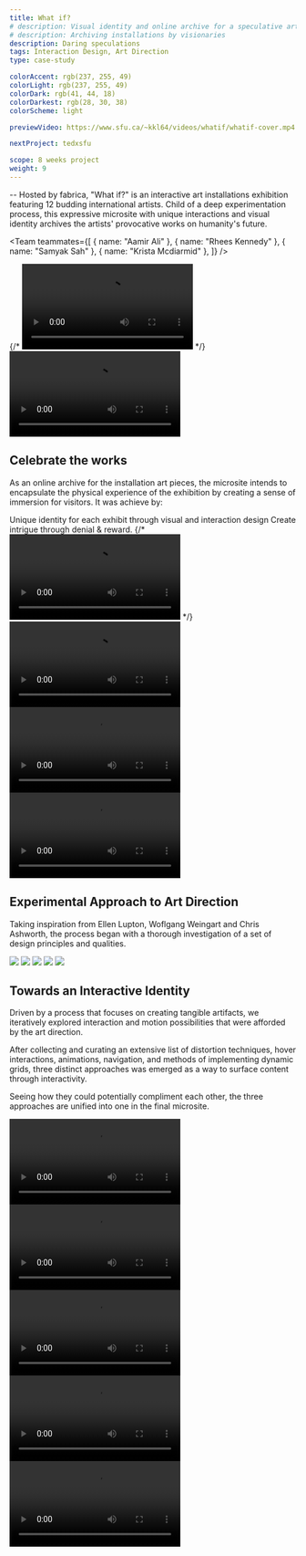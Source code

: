 ```yaml
---
title: What if?
# description: Visual identity and online archive for a speculative art exhibition
# description: Archiving installations by visionaries
description: Daring speculations
tags: Interaction Design, Art Direction
type: case-study

colorAccent: rgb(237, 255, 49)
colorLight: rgb(237, 255, 49)
colorDark: rgb(41, 44, 18)
colorDarkest: rgb(28, 30, 38)
colorScheme: light

previewVideo: https://www.sfu.ca/~kkl64/videos/whatif/whatif-cover.mp4

nextProject: tedxsfu

scope: 8 weeks project
weight: 9
---
```


<FullImage src="/project-assets/whatif/intro.jpg" width={1920} height={3230} />

-- Hosted by fabrica, "What if?" is an interactive art installations exhibition featuring 12 budding international artists. Child of a deep experimentation process, this expressive microsite with unique interactions and visual identity archives the artists' provocative works on humanity's future.

<Team
  teammates={[
    { name: "Aamir Ali" },
    { name: "Rhees Kennedy" },
    { name: "Samyak Sah" },
    { name: "Krista Mcdiarmid" },
  ]}
/>

<LayoutFull>
  {/* <Video
    src="https://www.sfu.ca/~kkl64/videos/whatif/exhibition-interaction.mp4"
    width={1920}
    height={1080}
  ></Video> */}
  <Video
    src="https://www.sfu.ca/~kkl64/videos/whatif/	exhibition-interaction.mp4"
    width={1792}
    height={1071}
  ></Video>
</LayoutFull>

<ColorShifter color="#FFF" />

## Celebrate the works

As an online archive for the installation art pieces, the microsite intends to encapsulate the physical experience of the exhibition by creating a sense of immersion for visitors. It was achieve by:

<List>
  <ListItem label="I">
    Unique identity for each exhibit through visual and interaction design
  </ListItem>
  <ListItem label="II">Create intrigue through denial & reward. </ListItem>
</List>

<LayoutMainContent grid="2/4" extraMargin>
  {/* <Video
    src="https://www.sfu.ca/~kkl64/videos/whatif/intro.mp4"
    width={1920}
    height={1080}
  >
    <Caption
      label="1"
      text="Introduction that prime user the unique interaction."
      forImage={false}
    />
  </Video> */}
  <Video
    src="https://www.sfu.ca/~kkl64/videos/whatif/selection-page.mp4"
    width={1920}
    height={1080}
  >
    <Caption
      label="2"
      text="The exhibit selection page reveals just enough information that entices the visitor to investigate more. This is achieved by tight image cropping and the “what if” prompts."
      forImage={false}
      topPadding
    />
  </Video>
  <Video
    src="https://www.sfu.ca/~kkl64/videos/whatif/homo-quantis.mp4"
    width={1920}
    height={1080}
  >
    <Caption
      label="3"
      text="Each exhibit page was given its own voice via unique color, font pairing and custom interaction which were inspired by the physical exhibit."
      forImage={false}
      topPadding
    />
  </Video>
</LayoutMainContent>

<LayoutMainContent extraMargin>
  <Video
    src="https://www.sfu.ca/~kkl64/videos/whatif/nav-bar-going-out.mp4"
    width={1920}
    height={1080}
  >
    <Caption
      label="4"
      text="The navigation bar mimics the content layout. As the visitor enters an exhibit, its visual form changes to signify a different viewing mode."
      forImage={false}
      topPadding
    />
  </Video>
</LayoutMainContent>

## Experimental Approach to Art Direction

Taking inspiration from Ellen Lupton, Woflgang Weingart and Chris Ashworth, the process began with a thorough investigation of a set of design principles and qualities.

<LayoutFull extraMargin>
  <Image
    src="/project-assets/whatif/three-directions.jpg"
    width={1792}
    height={949}
  >
    <Caption
      label="10"
      text={`3 directions were explored before choosing the final one`}
      wideSpacing
    />
  </Image>
</LayoutFull>

<LayoutFull>
  <Image
    src="/project-assets/whatif/asset-wrist-band.jpg"
    width={1792}
    height={949}
  >
    <Caption
      label="10"
      text={`Event wrist band demonstrates the ability of this direction to both remain intact upon, and compliment various shapes`}
      wideSpacing
    />
  </Image>
</LayoutFull>

<LayoutFull>
  <Image
    src="/project-assets/whatif/asset-site-map.jpg"
    width={1792}
    height={949}
  >
    <Caption
      label="11"
      text={`The application of a large scale site map installation illustrates how th direction adapts in large scale, functional application.`}
      wideSpacing
    />
  </Image>
</LayoutFull>

<LayoutFull grid="2/1">
  <Image
    src="/project-assets/whatif/type-system.jpg"
    width={1920}
    height={1080}
  >
    <Caption label="12" text={``} />
  </Image>
  <Image
    src="/project-assets/whatif/type-pairing.jpg"
    width={1920}
    height={1080}
  >
    <Caption label="13" text={``} />
  </Image>
</LayoutFull>

## Towards an Interactive Identity

Driven by a process that focuses on creating tangible artifacts, we iteratively explored interaction and motion possibilities that were afforded by the art direction.

After collecting and curating an extensive list of distortion techniques, hover interactions, animations, navigation, and methods of implementing dynamic grids, three distinct approaches was emerged as a way to surface content through interactivity.

Seeing how they could potentially compliment each other, the three approaches are unified into one in the final microsite.

<LayoutMainContent extraMargin>
  <Video
    src="https://www.sfu.ca/~kkl64/videos/whatif/interaction-approaches.mp4"
    width={1920}
    height={1080}
  >
    <Caption
      label="5"
      text="Three initial interaction design approaches that emerge from precedent research and hands-on exploration."
    />
  </Video>
</LayoutMainContent>

<LayoutMainContent grid="3/2">
  <Video
    src="https://www.sfu.ca/~kkl64/videos/whatif/exploration/exploration-cursor.mp4"
    width={1920}
    height={1080}
  >
    <Caption label="6" text="My sketch on cursor interaction" />
  </Video>
  <Video
    src="https://www.sfu.ca/~kkl64/videos/whatif/exploration/exploration-image-hover.mp4"
    width={1920}
    height={1080}
    fillHeight
  >
    <Caption label="7" text="Hoverstate sketch" />
  </Video>
</LayoutMainContent>

<LayoutMainContent>
  <Video
    src="https://www.sfu.ca/~kkl64/videos/whatif/exploration/exploration-typography-interaction.mp4"
    width={1920}
    height={1080}
  >
    <Caption label="8" text="My AfterEffects sketch on cursor interaction" />
  </Video>
</LayoutMainContent>

<LayoutMainContent>
  <Video
    src="https://www.sfu.ca/~kkl64/videos/whatif/exploration/processing-prototype.mp4"
    width={1920}
    height={1080}
  >
    <Caption
      label="9"
      text={`Prototyping with Code — My processing sketch gave our team confidence to further pursue the idea of "Playful Agency"`}
      forImage={false}
      topPadding
    />
  </Video>
</LayoutMainContent>
